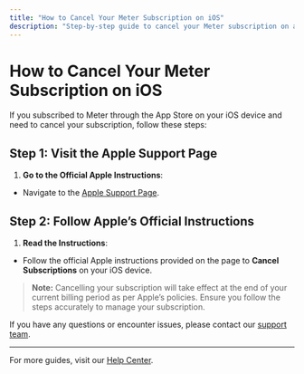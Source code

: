 ---
title: "How to Cancel Your Meter Subscription on iOS"
description: "Step-by-step guide to cancel your Meter subscription on an iOS device using the App Store."
---

# How to Cancel Your Meter Subscription on iOS

If you subscribed to Meter through the App Store on your iOS device and need to cancel your subscription, follow these steps:

## Step 1: Visit the Apple Support Page

1. **Go to the Official Apple Instructions**:
- Navigate to the [Apple Support Page](https://support.apple.com/118428).

## Step 2: Follow Apple’s Official Instructions

1. **Read the Instructions**:
- Follow the official Apple instructions provided on the page to **Cancel Subscriptions** on your iOS device.

> **Note:** Cancelling your subscription will take effect at the end of your current billing period as per Apple’s policies. Ensure you follow the steps accurately to manage your subscription.

If you have any questions or encounter issues, please contact our [support team](mailto:support@meterapp.co).

---

For more guides, visit our [Help Center](https://help.meterapp.co/).
